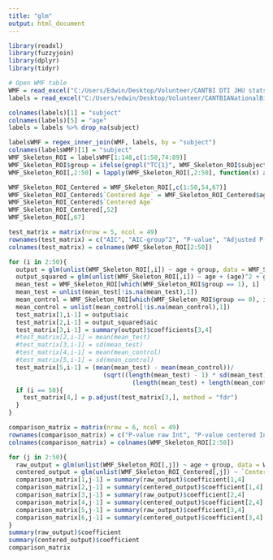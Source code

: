 ---
title: "glm"
output: html_document
---

```{r, include=FALSE}

library(readxl)
library(fuzzyjoin)
library(dplyr)
library(tidyr)

# Open WMF table
WMF = read_excel("C:/Users/Edwin/Desktop/Volunteer/CANTBI DTI JHU stats.xlsx", sheet = "WMF", skip = 1, col_names = TRUE)
labels = read_excel("C:/Users/edwin/Desktop/Volunteer/CANTBIANationalBioba_DATA_LABELS_2020-01-13_0952.xlsx")

colnames(labels)[1] = "subject"
colnames(labels)[5] = "age"
labels = labels %>% drop_na(subject)

labelsWMF = regex_inner_join(WMF, labels, by = "subject")
colnames(labelsWMF)[1] = "subject"
WMF_Skeleton_ROI = labelsWMF[1:148,c(1:50,74:89)]
WMF_Skeleton_ROI$group = ifelse(grepl("TC{1}", WMF_Skeleton_ROI$subject), "0", "1")
WMF_Skeleton_ROI[,2:50] = lapply(WMF_Skeleton_ROI[,2:50], function(x) as.double(as.character(x)))

WMF_Skeleton_ROI_Centered = WMF_Skeleton_ROI[,c(1:50,54,67)]
WMF_Skeleton_ROI_Centered$`Centered Age` = WMF_Skeleton_ROI_Centered$age - mean(unlist(WMF_Skeleton_ROI_Centered$age))
WMF_Skeleton_ROI_Centered$`Centered Age`
WMF_Skeleton_ROI_Centered[,52]
WMF_Skeleton_ROI[,67]

test_matrix = matrix(nrow = 5, ncol = 49)
rownames(test_matrix) = c("AIC", "AIC-group^2", "P-value", "Adjusted P-value", "Effect Size")
colnames(test_matrix) = colnames(WMF_Skeleton_ROI[2:50])

for (i in 2:50){
  output = glm(unlist(WMF_Skeleton_ROI[,i]) ~ age + group, data = WMF_Skeleton_ROI, family = gaussian)
  output_squared = glm(unlist(WMF_Skeleton_ROI[,i]) ~ age + (age)^2 + group, data = WMF_Skeleton_ROI, family = gaussian)
  mean_test = WMF_Skeleton_ROI[which(WMF_Skeleton_ROI$group == 1), i]
  mean_test = unlist(mean_test[!is.na(mean_test),1])
  mean_control = WMF_Skeleton_ROI[which(WMF_Skeleton_ROI$group == 0), i]
  mean_control = unlist(mean_control[!is.na(mean_control),1])
  test_matrix[1,i-1] = output$aic
  test_matrix[2,i-1] = output_squared$aic
  test_matrix[3,i-1] = summary(output)$coefficients[3,4]
  #test_matrix[2,i-1] = mean(mean_test)
  #test_matrix[3,i-1] = sd(mean_test)
  #test_matrix[4,i-1] = mean(mean_control)
  #test_matrix[5,i-1] = sd(mean_control)
  test_matrix[5,i-1] = (mean(mean_test) - mean(mean_control))/
                          (sqrt((length(mean_test) - 1) * sd(mean_test)^2 + (length(mean_control) - 1) * sd(mean_control)^2)/
                                  (length(mean_test) + length(mean_control) -2))
  if (i == 50){
    test_matrix[4,] = p.adjust(test_matrix[3,], method = "fdr")
  }
}

comparison_matrix = matrix(nrow = 6, ncol = 49)
rownames(comparison_matrix) = c("P-value raw Int", "P-value centered Int", "P-value raw age", "P-value centered age", "P-value raw group", "P-value centered group")
colnames(comparison_matrix) = colnames(WMF_Skeleton_ROI[2:50])

for (j in 2:50){
  raw_output = glm(unlist(WMF_Skeleton_ROI[,j]) ~ age + group, data = WMF_Skeleton_ROI, family = gaussian)
  centered_output = glm(unlist(WMF_Skeleton_ROI_Centered[,j]) ~ `Centered Age` + group, data = WMF_Skeleton_ROI_Centered, family = gaussian)
  comparison_matrix[1,j-1] = summary(raw_output)$coefficient[1,4]
  comparison_matrix[2,j-1] = summary(centered_output)$coefficient[1,4]
  comparison_matrix[3,j-1] = summary(raw_output)$coefficient[2,4]
  comparison_matrix[4,j-1] = summary(centered_output)$coefficient[2,4]
  comparison_matrix[5,j-1] = summary(raw_output)$coefficient[3,4]
  comparison_matrix[6,j-1] = summary(centered_output)$coefficient[3,4]
}
summary(raw_output)$coefficient
summary(centered_output)$coefficient
comparison_matrix
```
